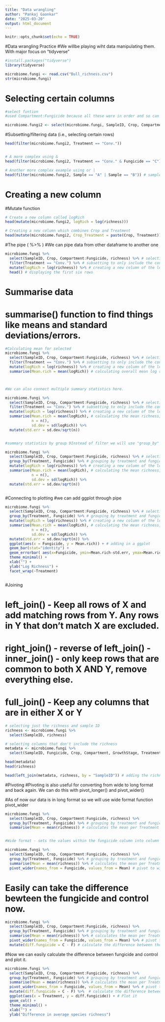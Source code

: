 ```yaml
---
title: "Data wrangling"
author: "Pankaj Gaonkar"
date: "2025-03-20"
output: html_document
---
```


```r
knitr::opts_chunk$set(echo = TRUE)
```

#Data wrangling Practice
#We willbe playing wiht data manipulating them. With major focus on "tidyverse"

```r
#install.packages("tidyverse")
library(tidyverse)

```


```r

microbiome.fungi <- read.csv("Bull_richness.csv")
str(microbiome.fungi)

```

# Selecting certain columns
```r
#select funtion
#used Compartment:Fungicide because all these were in order and so can used the column to select them all.So it will select everything between comartment and richness.

microbiome.fungi2 <- select(microbiome.fungi, SampleID, Crop, Compartment:Fungicide, richness)

```


#Subsetting/filtering data (i.e., selecting certain rows)
```r
head(filter(microbiome.fungi2, Treatment == "Conv."))


# A more complex using &
head(filter(microbiome.fungi2, Treatment == "Conv." & Fungicide == "C"))

# Another more complex example using or |
head(filter(microbiome.fungi2, Sample == "A" | Sample == "B")) # samples A or B

```

# Creating a new column
#Mutate function
```r
# Create a new column called logRich
head(mutate(microbiome.fungi2, logRich = log(richness)))

# Creating a new column which combines Crop and Treatment 
head(mutate(microbiome.fungi2, Crop_Treatment = paste(Crop, Treatment)))

```

#The pipe (  %>%  )
#We can pipe data from other dataframe to another one
```r
microbiome.fungi %>%
  select(SampleID, Crop, Compartment:Fungicide, richness) %>% # selecting columns
  filter(Treatment == "Conv.") %>% # subsetting to only include the conventional treatment
  mutate(logRich = log(richness)) %>% # creating a new column of the log richness
  head() # displaying the first six rows

```

# Summarise data
# summarise() function to find things like means and standard deviations/errors.

```r
#Calculating mean for selected
microbiome.fungi %>%
  select(SampleID, Crop, Compartment:Fungicide, richness) %>% # selecting columns
  filter(Treatment == "Conv.") %>% # subsetting to only include the conventional treatment
  mutate(logRich = log(richness)) %>% # creating a new column of the log richness
  summarise(Mean.rich = mean(logRich)) # calculating overall mean log richness within the conventionally managed treatment



#We can also connect multiple summary statistics here.

microbiome.fungi %>%
  select(SampleID, Crop, Compartment:Fungicide, richness) %>% # selecting columns
  filter(Treatment == "Conv.") %>% # subsetting to only include the conventional treatment
  mutate(logRich = log(richness)) %>% # creating a new column of the log richness
  summarise(Mean.rich = mean(logRich), # calculating the mean richness, stdeviation, and standard error
            n = n(), 
            sd.dev = sd(logRich)) %>%
  mutate(std.err = sd.dev/sqrt(n))


#summary statistics by group 9Instead of filter we will use "group_by"

microbiome.fungi %>%
  select(SampleID, Crop, Compartment:Fungicide, richness) %>% # selecting columns
  group_by(Treatment, Fungicide) %>% # grouping by treatment and fungicide to later calculate summary stats by group
  mutate(logRich = log(richness)) %>% # creating a new column of the log richness
  summarise(Mean.rich = mean(logRich), # calculating the mean richness, stdeviation, and standard error
            n = n(), 
            sd.dev = sd(logRich)) %>%
  mutate(std.err = sd.dev/sqrt(n))



```

#Connecting to plotting
#we can add ggplot through pipe

```r
microbiome.fungi %>%
  select(SampleID, Crop, Compartment:Fungicide, richness) %>% # selecting columns
  group_by(Treatment, Fungicide) %>% # grouping by treatment and fungicide to later calculate summary stats by group
  mutate(logRich = log(richness)) %>% # creating a new column of the log richness
  summarise(Mean.rich = mean(logRich), # calculating the mean richness, stdeviation, and standard error
            n = n(), 
            sd.dev = sd(logRich)) %>%
  mutate(std.err = sd.dev/sqrt(n)) %>%
  ggplot(aes(x = Fungicide, y = Mean.rich)) + # adding in a ggplot
  geom_bar(stat="identity") +
  geom_errorbar( aes(x=Fungicide, ymin=Mean.rich-std.err, ymax=Mean.rich+std.err), width=0.4) +
  theme_minimal() +
  xlab("") +
  ylab("Log Richness") +
  facet_wrap(~Treatment)



```

#Joining

# left_join() - Keep all rows of X and add matching rows from Y. Any rows in Y that don’t match X are excluded.
# right_join() - reverse of left_join() -inner_join() - only keep rows that are common to both X AND Y, remove everything else.
# full_join() - Keep any columns that are in either X or Y

```r
# selecting just the richness and sample ID
richness <- microbiome.fungi %>%
  select(SampleID, richness)

# selecting columns that don't include the richness
metadata <- microbiome.fungi %>% 
  select(SampleID, Fungicide, Crop, Compartment, GrowthStage, Treatment, Rep, Sample)

head(metadata)
head(richness)


```


```r
head(left_join(metadata, richness, by = "SampleID")) # adding the richness data to the metadata based on on the common column of sampleID

```
#Pivoting
#Pivoting is also useful for converting from wide to long format and back again. We can do this with pivot_longer() and pivot_wider()

#As of now our data is in long format so we will use wide format function pivot_wider


```r
microbiome.fungi %>%
  select(SampleID, Crop, Compartment:Fungicide, richness) %>%
  group_by(Treatment, Fungicide) %>% # grouping by treatment and fungicide to later calculate summary stats by group
  summarise(Mean = mean(richness)) # calculates the mean per Treatment and Fungicide 


#Wide format - sets the values within the fungicide column into column names

microbiome.fungi %>%
  select(SampleID, Crop, Compartment:Fungicide, richness) %>% 
  group_by(Treatment, Fungicide) %>% # grouping by treatment and fungicide to later calculate summary stats by group
  summarise(Mean = mean(richness)) %>% # calculates the mean per Treatment and Fungicide 
  pivot_wider(names_from = Fungicide, values_from = Mean) # pivot to wide format


```

# Easily can take the difference bewteen the fungicide and control now.
```r
microbiome.fungi %>%
  select(SampleID, Crop, Compartment:Fungicide, richness) %>%
  group_by(Treatment, Fungicide) %>% # grouping by treatment and fungicide to later calculate summary stats by group
  summarise(Mean = mean(richness)) %>% # calculates the mean per Treatment and Fungicide 
  pivot_wider(names_from = Fungicide, values_from = Mean) %>% # pivot to wide format
  mutate(diff.fungicide = C - F) # calculate the difference between the means. 

```

#Now we can easily calculate the difference between fungicide and control and plot it.
```r
microbiome.fungi %>%
  select(SampleID, Crop, Compartment:Fungicide, richness) %>%
  group_by(Treatment, Fungicide) %>% # grouping by treatment and fungicide to later calculate summary stats by group
  summarise(Mean = mean(richness)) %>% # calculates the mean per Treatment and Fungicide 
  pivot_wider(names_from = Fungicide, values_from = Mean) %>% # pivot to wide format
  mutate(diff.fungicide = C - F) %>%  # calculate the difference between the means. 
  ggplot(aes(x = Treatment, y = diff.fungicide)) + # Plot it 
  geom_col() +
  theme_minimal() +
  xlab("") +
  ylab("Difference in average species richness")

```

